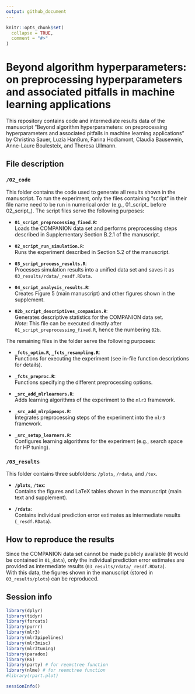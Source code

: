 ```yaml
---
output: github_document
---
```


<!-- README.md is generated from README.Rmd. Please edit that file. -->

```r
knitr::opts_chunk$set(
  collapse = TRUE,
  comment = "#>"
)
```

# Beyond algorithm hyperparameters: on preprocessing hyperparameters and associated pitfalls in machine learning applications

<!-- badges: start -->
<!-- badges: end -->

This repository contains code and intermediate results data of the manuscript "Beyond algorithm hyperparameters: on preprocessing hyperparameters and associated pitfalls in machine learning applications" by Christina Sauer, Luzia Hanßum, Farina Hodiamont, Claudia Bausewein, Anne-Laure Boulesteix, and Theresa Ullmann. 

## File description

### `/02_code`

This folder contains the code used to generate all results shown in the manuscript. To run the experiment, only the files containing "script" in their file name need to be run in numerical order (e.g., 01_script_ before 02_script_).
The script files serve the following purposes:

  - **`01_script_preprocessing_fixed.R`**:  
  Loads the COMPANION data set and performs preprocessing steps described in Supplementary Section B.2.1 of the manuscript.

- **`02_script_run_simulation.R`**:  
  Runs the experiment described in Section 5.2 of the manuscript.

- **`03_script_process_results.R`**:  
  Processes simulation results into a unified data set and saves it as `03_results/rdata/_resdf.RData`.

- **`04_script_analysis_results.R`**:  
  Creates Figure 5 (main manuscript) and other figures shown in the supplement.

- **`02b_script_descriptives_companion.R`**:  
  Generates descriptive statistics for the COMPANION data set.  
*Note*: This file can be executed directly after `01_script_preprocessing_fixed.R`, hence the numbering `02b`.


The remaining files in the folder serve the following purposes:
  
  - **`_fcts_optim.R`, `_fcts_resampling.R`**:  
  Functions for executing the experiment (see in-file function descriptions for details).

- **`_fcts_preproc.R`**:  
  Functions specifying the different preprocessing options.

- **`_src_add_mlrlearners.R`**:  
  Adds learning algorithms of the experiment to the `mlr3` framework.

- **`_src_add_mlrpipeops.R`**:  
  Integrates preprocessing steps of the experiment into the `mlr3` framework.

- **`_src_setup_learners.R`**:  
  Configures learning algorithms for the experiment (e.g., search space for HP tuning).

        

### `/03_results`
This folder contains three subfolders: `/plots`, `/rdata`, and `/tex`.  

- **`/plots`**, **`/tex`**:  
  Contains the figures and LaTeX tables shown in the manuscript (main text and supplement).

- **`/rdata`**:  
  Contains individual prediction error estimates as intermediate results (`_resdf.RData`).


## How to reproduce the results
Since the COMPANION data set cannot be made publicly available (it would be contained in `01_data`),
only the individual prediction error estimates are provided as intermediate results (`03_results/rdata/_resdf.RData`).  
With this data, the figures shown in the manuscript (stored in `03_results/plots`) can be reproduced.




## Session info 
<!-- What is special about using `README.Rmd` instead of just `README.md`? You can include R chunks like so: -->
```r
library(dplyr)
library(tidyr)
library(forcats)
library(purrr)
library(mlr3)
library(mlr3pipelines)
library(mlr3misc)
library(mlr3tuning)
library(paradox)
library(R6)
library(party) # for reemctree function
library(nlme) # for reemctree function
#library(rpart.plot)
```

```r

sessionInfo()
```

<!-- You'll still need to render `README.Rmd` regularly, to keep `README.md` up-to-date. `devtools::build_readme()` is handy for this. You could also use GitHub Actions to re-render `README.Rmd` every time you push. An example workflow can be found here: <https://github.com/r-lib/actions/tree/v1/examples>. -->

<!-- You can also embed plots, for example: -->

<!-- ```{r pressure, echo = FALSE} -->
<!-- plot(pressure) -->
<!-- ``` -->

<!-- In that case, don't forget to commit and push the resulting figure files, so they display on GitHub. -->
